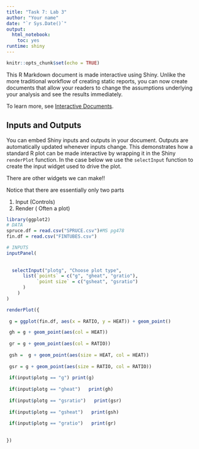 ```yaml
---
title: "Task 7: Lab 3"
author: "Your name"
date: "`r Sys.Date()`"
output: 
  html_notebook:
    toc: yes
runtime: shiny
---
```


```r
knitr::opts_chunk$set(echo = TRUE)
```

This R Markdown document is made interactive using Shiny. Unlike the more traditional workflow of creating static reports, you can now create documents that allow your readers to change the assumptions underlying your analysis and see the results immediately. 

To learn more, see [Interactive Documents](http://rmarkdown.rstudio.com/authoring_shiny.html).

## Inputs and Outputs

You can embed Shiny inputs and outputs in your document. Outputs are automatically updated whenever inputs change.  This demonstrates how a standard R plot can be made interactive by wrapping it in the Shiny `renderPlot` function. In the case below we use the `selectInput` function to create the input widget used to drive the plot.

There are other widgets we can make!!

Notice that there are essentially only two parts

 1. Input (Controls)
 2. Render ( Often a plot)

```r
library(ggplot2)
# DATA
spruce.df = read.csv("SPRUCE.csv")#MS pg478
fin.df = read.csv("FINTUBES.csv")

# INPUTS
inputPanel(
  
  
  selectInput("plotg", "Choose plot type",
      list(`points` = c("g", "gheat", "gratio"),
           `point size` = c("gsheat", "gsratio")
      )
    )
)

renderPlot({
  
 g = ggplot(fin.df, aes(x = RATIO, y = HEAT)) + geom_point() 

 gh = g + geom_point(aes(col = HEAT)) 
 
 gr = g + geom_point(aes(col = RATIO)) 
 
 gsh =  g + geom_point(aes(size = HEAT, col = HEAT))
 
 gsr = g + geom_point(aes(size = RATIO, col = RATIO))
  
 if(input$plotg == "g") print(g)
 
 if(input$plotg == "gheat")   print(gh)
 
 if(input$plotg == "gsratio")   print(gsr)
 
 if(input$plotg == "gsheat")   print(gsh)
 
 if(input$plotg == "gratio")   print(gr)
 
   
})
```
